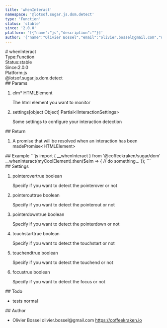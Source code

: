 ```yaml
---
title: 'whenInteract'
namespace: '@lotsof.sugar.js.dom.detect'
type: 'Function'
status: 'stable'
since: '2.0.0'
platform: '[{"name":"js","description":""}]'
author: '{"name":"Olivier Bossel","email":"olivier.bossel@gmail.com","url":"https://coffeekraken.io"}'
---
```

<div class="docmap-mdx">
# whenInteract
<div class="_metas">
<div class="_type"><span class="_type-label">Type:</span><span class="_type-value">Function</span></div>
<div class="_status"><span class="_status-label">Status:</span><span class="_status-value -stable">stable</span></div>
<div class="_since"><span class="_since-label">Since:</span><span class="_since-value">2.0.0</span></div>
<div class="_platform"><span class="_platform-label">Platform:</span><span class="_platform-value -js">js</span></div>
</div>
<div class="_namespace">@lotsof.sugar.js.dom.detect</div>
<div class="_params">
## Params
<ol class="_list">
<li class="_item">
<span class="_name">elm<span class="_required">*</span></span><span class="_default"></span> <span class="_type">HTMLElement</span>
<p class="_description">The html element you want to monitor</p>
</li>
<li class="_item">
<span class="_name">settings</span><span class="_default">&lsqb;object Object&rsqb;</span> <span class="_type">Partial&lt;IInteractionSettings&gt;</span>
<p class="_description">Some settings to configure your interaction detection</p>
</li>
</ol>
</div>
<div class="_return">
## Return
<ol class="_list">
<li class="_item">
<span class="_description">A promise that will be resolved when an interaction has been made</span><span class="_default"></span><span class="_type">Promise&lt;HTMLElement&gt;</span>
</li>
</ol>
</div>
<div class="_examples">
## Example
```js
import { __whenInteract } from '@coffeekraken/sugar/dom'
__whenInteract(myCoolElement).then($elm => {
     // do something...
});
```
</div>
<div class="_settings">
## Settings
<ol class="_list">
<li class="_item">
<span class="_name">pointerover</span><span class="_default">true</span> <span class="_type">boolean</span>
<p class="_description">Specify if you want to detect the pointerover or not</p>
</li>
<li class="_item">
<span class="_name">pointerout</span><span class="_default">true</span> <span class="_type">boolean</span>
<p class="_description">Specify if you want to detect the pointerout or not</p>
</li>
<li class="_item">
<span class="_name">pointerdown</span><span class="_default">true</span> <span class="_type">boolean</span>
<p class="_description">Specify if you want to detect the pointerdown or not</p>
</li>
<li class="_item">
<span class="_name">touchstart</span><span class="_default">true</span> <span class="_type">boolean</span>
<p class="_description">Specify if you want to detect the touchstart or not</p>
</li>
<li class="_item">
<span class="_name">touchend</span><span class="_default">true</span> <span class="_type">boolean</span>
<p class="_description">Specify if you want to detect the touchend or not</p>
</li>
<li class="_item">
<span class="_name">focus</span><span class="_default">true</span> <span class="_type">boolean</span>
<p class="_description">Specify if you want to detect the focus or not</p>
</li>
</ol>
</div>
<div class="_todo">
## Todo
<ul class="_list">
<li class="_item">
<span class="_description">tests</span>
<span class="_priority -normal">normal</span>
</li>
</ul>
</div>
<div class="_author">
## Author
<ul class="_list">
<li class="_item">
<span class="_name">Olivier Bossel</span>
<span class="_email">olivier.bossel@gmail.com</span>
<a href="https://coffeekraken.io" target="_blank" class="_url">https://coffeekraken.io</a>
</li>
</ul>
</div>
</div>
